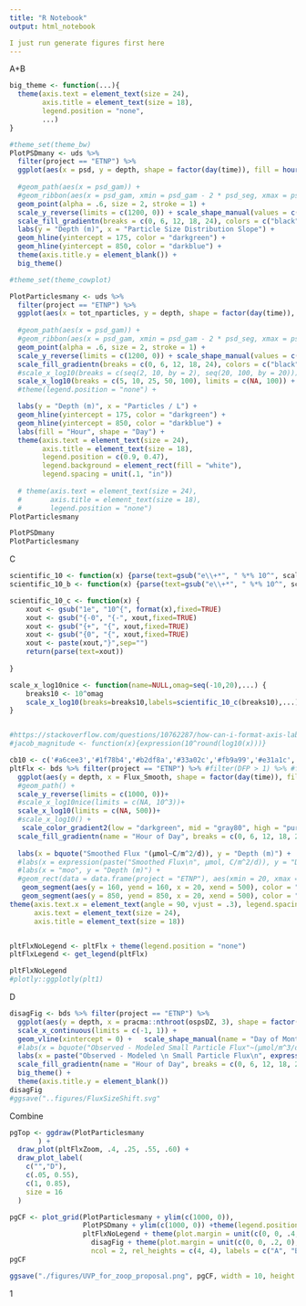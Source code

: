 ```yaml
---
title: "R Notebook"
output: html_notebook

I just run generate figures first here
---
```

A+B

```r
big_theme <- function(...){
  theme(axis.text = element_text(size = 24),
        axis.title = element_text(size = 18),
        legend.position = "none",
        ...)
}
```


```r

#theme_set(theme_bw)
PlotPSDmany <- uds %>% 
  filter(project == "ETNP") %>%
  ggplot(aes(x = psd, y = depth, shape = factor(day(time)), fill = hour(time))) +
 
  #geom_path(aes(x = psd_gam)) + 
  #geom_ribbon(aes(x = psd_gam, xmin = psd_gam - 2 * psd_seg, xmax = psd_gam + 2 * psd_seg), alpha = 0.1, outline_type = "lower") +
  geom_point(alpha = .6, size = 2, stroke = 1) +
  scale_y_reverse(limits = c(1200, 0)) + scale_shape_manual(values = c(21:25)) +
  scale_fill_gradientn(breaks = c(0, 6, 12, 18, 24), colors = c("black", "blue", "white", "orange", "black")) +
  labs(y = "Depth (m)", x = "Particle Size Distribution Slope") + 
  geom_hline(yintercept = 175, color = "darkgreen") +
  geom_hline(yintercept = 850, color = "darkblue") +
  theme(axis.title.y = element_blank()) +
  big_theme()

#theme_set(theme_cowplot)

PlotParticlesmany <- uds %>% 
  filter(project == "ETNP") %>%
  ggplot(aes(x = tot_nparticles, y = depth, shape = factor(day(time)), fill = hour(time))) +
 
  #geom_path(aes(x = psd_gam)) + 
  #geom_ribbon(aes(x = psd_gam, xmin = psd_gam - 2 * psd_seg, xmax = psd_gam + 2 * psd_seg), alpha = 0.1, outline_type = "lower") +
  geom_point(alpha = .6, size = 2, stroke = 1) +
  scale_y_reverse(limits = c(1200, 0)) + scale_shape_manual(values = c(21:25)) +
  scale_fill_gradientn(breaks = c(0, 6, 12, 18, 24), colors = c("black", "blue", "white", "orange", "black")) +
  #scale_x_log10(breaks = c(seq(2, 10, by = 2), seq(20, 100, by = 20))) +
  scale_x_log10(breaks = c(5, 10, 25, 50, 100), limits = c(NA, 100)) +
  #theme(legend.position = "none") +

  labs(y = "Depth (m)", x = "Particles / L") + 
  geom_hline(yintercept = 175, color = "darkgreen") +
  geom_hline(yintercept = 850, color = "darkblue") +
  labs(fill = "Hour", shape = "Day") +
  theme(axis.text = element_text(size = 24),
        axis.title = element_text(size = 18),
        legend.position = c(0.9, 0.47),
        legend.background = element_rect(fill = "white"),
        legend.spacing = unit(.1, "in"))
  
  # theme(axis.text = element_text(size = 24),
  #       axis.title = element_text(size = 18),
  #       legend.position = "none")
PlotParticlesmany
```

```r
PlotPSDmany
PlotParticlesmany
````

C
```r
scientific_10 <- function(x) {parse(text=gsub("e\\+*", " %*% 10^", scales::scientific_format()(x))) }
scientific_10_b <- function(x) {parse(text=gsub("e\\+*", " %*% 10^", scales::scientific_format()(x))) }

scientific_10_c <- function(x) {
    xout <- gsub("1e", "10^{", format(x),fixed=TRUE)
    xout <- gsub("{-0", "{-", xout,fixed=TRUE)
    xout <- gsub("{+", "{", xout,fixed=TRUE)
    xout <- gsub("{0", "{", xout,fixed=TRUE)
    xout <- paste(xout,"}",sep="")
    return(parse(text=xout))
    
}

scale_x_log10nice <- function(name=NULL,omag=seq(-10,20),...) {
    breaks10 <- 10^omag
    scale_x_log10(breaks=breaks10,labels=scientific_10_c(breaks10),...)
}


#https://stackoverflow.com/questions/10762287/how-can-i-format-axis-labels-with-exponents-with-ggplot2-and-scales
#jacob_magnitude <- function(x){expression(10^round(log10(x)))}

cb10 <- c('#a6cee3','#1f78b4','#b2df8a','#33a02c','#fb9a99','#e31a1c','#fdbf6f','#ff7f00','#cab2d6','#6a3d9a')
pltFlx <- bds %>% filter(project == "ETNP") %>% #filter(DFP > 1) %>% #filter(profile %in% c("stn_043", "p16n_100")) %>%
  ggplot(aes(y = depth, x = Flux_Smooth, shape = factor(day(time)), fill = hour(time), group = factor(time)))  + geom_point(size = 2, stroke = 1)+
  #geom_path() +
  scale_y_reverse(limits = c(1000, 0))+
  #scale_x_log10nice(limits = c(NA, 10^3))+
  scale_x_log10(limits = c(NA, 500))+
  #scale_x_log10() + 
   scale_color_gradient2(low = "darkgreen", mid = "gray80", high = "purple", midpoint = 10) + scale_shape_manual(name = "Day of Month", values = rep(21:25, 2)) + 
  scale_fill_gradientn(name = "Hour of Day", breaks = c(0, 6, 12, 18, 24), colors = c("black", "blue", "white", "orange", "black")) +
  
  labs(x = bquote("Smoothed Flux "(µmol~C/m^2/d)), y = "Depth (m)") +
  #labs(x = expression(paste("Smoothed Flux\n", µmol, C/m^2/d)), y = "Depth (m)") +
  #labs(x = "moo", y = "Depth (m)") +
  #geom_rect(data = data.frame(project = "ETNP"), aes(xmin = 20, xmax = 180, ymin = 75, ymax = 500), colour = "red", fill = NA, inherit.aes = FALSE) +
   geom_segment(aes(y = 160, yend = 160, x = 20, xend = 500), color = "darkgreen", stroke = 0.5)+
   geom_segment(aes(y = 850, yend = 850, x = 20, xend = 500), color = "darkblue", stroke = 0.5) + #+ geom_hline(yintercept = 850, color = "darkblue")
theme(axis.text.x = element_text(angle = 90, vjust = .3), legend.spacing = unit(.1, "cm"),
      axis.text = element_text(size = 24),
      axis.title = element_text(size = 18)) 


pltFlxNoLegend <- pltFlx + theme(legend.position = "none")
pltFlxLegend <- get_legend(pltFlx)

pltFlxNoLegend
#plotly::ggplotly(plt1)
```

D
```r
disagFig <- bds %>% filter(project == "ETNP") %>%
  ggplot(aes(y = depth, x = pracma::nthroot(ospsDZ, 3), shape = factor(day(time)), fill = hour(time), group = factor(time))) + geom_point(size = 2) + scale_y_reverse(limits = c(1000, 0)) +
  scale_x_continuous(limits = c(-1, 1)) +
  geom_vline(xintercept = 0) +   scale_shape_manual(name = "Day of Month", values = rep(21:25, 2)) +
  #labs(x = bquote("Observed - Modeled Small Particle Flux"~(μmol/m^3/day)), y = "Depth (m)") +
  labs(x = paste("Observed - Modeled \n Small Particle Flux\n", expression((μmol/m^3/day))), y = "Depth (m)") +
  scale_fill_gradientn(name = "Hour of Day", breaks = c(0, 6, 12, 18, 24), colors = c("black", "blue", "white", "orange", "black")) + geom_hline(yintercept = 175, color = "darkgreen") + geom_hline(yintercept = 850, color = "darkblue") +
  big_theme() +
  theme(axis.title.y = element_blank())
disagFig
#ggsave("..figures/FluxSizeShift.svg"
```

Combine



```r

pgTop <- ggdraw(PlotParticlesmany 
       ) +
  draw_plot(pltFlxZoom, .4, .25, .55, .60) +
  draw_plot_label(
    c("","D"),
    c(.05, 0.55),
    c(1, 0.85),
    size = 16
  )

pgCF <- plot_grid(PlotParticlesmany + ylim(c(1000, 0)),
                  PlotPSDmany + ylim(c(1000, 0)) +theme(legend.position = "none"),
                  pltFlxNoLegend + theme(plot.margin = unit(c(0, 0, .4, .2), units = "cm")),
                    disagFig + theme(plot.margin = unit(c(0, 0, .2, 0), units = "cm")),
                    ncol = 2, rel_heights = c(4, 4), labels = c("A", "B", "C", "D"), label_size = 16)
pgCF

ggsave("./figures/UVP_for_zoop_proposal.png", pgCF, width = 10, height = 8, units = "in")
```

1